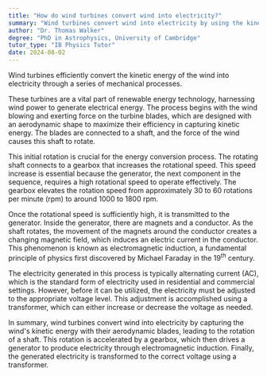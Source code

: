 ```yaml
---
title: "How do wind turbines convert wind into electricity?"
summary: "Wind turbines convert wind into electricity by using the kinetic energy of the wind to turn blades, which drives a generator."
author: "Dr. Thomas Walker"
degree: "PhD in Astrophysics, University of Cambridge"
tutor_type: "IB Physics Tutor"
date: 2024-08-02
---
```


Wind turbines efficiently convert the kinetic energy of the wind into electricity through a series of mechanical processes. 

These turbines are a vital part of renewable energy technology, harnessing wind power to generate electrical energy. The process begins with the wind blowing and exerting force on the turbine blades, which are designed with an aerodynamic shape to maximize their efficiency in capturing kinetic energy. The blades are connected to a shaft, and the force of the wind causes this shaft to rotate.

This initial rotation is crucial for the energy conversion process. The rotating shaft connects to a gearbox that increases the rotational speed. This speed increase is essential because the generator, the next component in the sequence, requires a high rotational speed to operate effectively. The gearbox elevates the rotation speed from approximately $30$ to $60$ rotations per minute (rpm) to around $1000$ to $1800$ rpm.

Once the rotational speed is sufficiently high, it is transmitted to the generator. Inside the generator, there are magnets and a conductor. As the shaft rotates, the movement of the magnets around the conductor creates a changing magnetic field, which induces an electric current in the conductor. This phenomenon is known as electromagnetic induction, a fundamental principle of physics first discovered by Michael Faraday in the $19^{th}$ century.

The electricity generated in this process is typically alternating current (AC), which is the standard form of electricity used in residential and commercial settings. However, before it can be utilized, the electricity must be adjusted to the appropriate voltage level. This adjustment is accomplished using a transformer, which can either increase or decrease the voltage as needed.

In summary, wind turbines convert wind into electricity by capturing the wind's kinetic energy with their aerodynamic blades, leading to the rotation of a shaft. This rotation is accelerated by a gearbox, which then drives a generator to produce electricity through electromagnetic induction. Finally, the generated electricity is transformed to the correct voltage using a transformer.
    